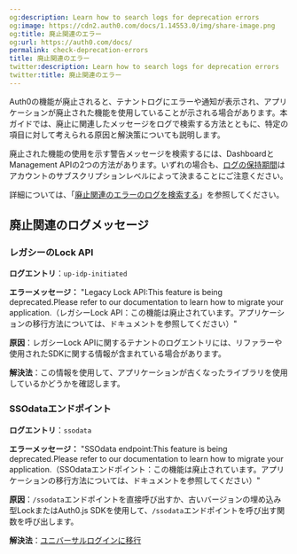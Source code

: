 ```yaml
---
og:description: Learn how to search logs for deprecation errors
og:image: https://cdn2.auth0.com/docs/1.14553.0/img/share-image.png
og:title: 廃止関連のエラー
og:url: https://auth0.com/docs/
permalink: check-deprecation-errors
title: 廃止関連のエラー
twitter:description: Learn how to search logs for deprecation errors
twitter:title: 廃止関連のエラー
---
```


Auth0の機能が廃止されると、テナントログにエラーや通知が表示され、アプリケーションが廃止された機能を使用していることが示される場合があります。本ガイドでは、廃止に関連したメッセージをログで検索する方法とともに、特定の項目に対して考えられる原因と解決策についても説明します。

廃止された機能の使用を示す警告メッセージを検索するには、DashboardとManagement APIの2つの方法があります。いずれの場合も、[ログの保持期間](/logs)はアカウントのサブスクリプションレベルによって決まることにご注意ください。

詳細については、「[廃止関連のエラーのログを検索する](/troubleshoot/troubleshoot-basic/search-logs-for-deprecation-errors)」を参照してください。

## 廃止関連のログメッセージ

### レガシーのLock API

**ログエントリ**：`up-idp-initiated`

**エラーメッセージ：** "Legacy Lock API:This feature is being deprecated.Please refer to our documentation to learn how to migrate your application.（レガシーLock API：この機能は廃止されています。アプリケーションの移行方法については、ドキュメントを参照してください）"

**原因**：レガシーLock APIに関するテナントのログエントリには、リファラーや使用されたSDKに関する情報が含まれている場合があります。

**解決法**：この情報を使用して、アプリケーションが古くなったライブラリを使用しているかどうかを確認します。

### SSOdataエンドポイント

**ログエントリ**：`ssodata`

**エラーメッセージ：** "SSOdata endpoint:This feature is being deprecated.Please refer to our documentation to learn how to migrate your application.（SSOdataエンドポイント：この機能は廃止されています。アプリケーションの移行方法については、ドキュメントを参照してください）"

**原因**：`/ssodata`エンドポイントを直接呼び出すか、古いバージョンの埋め込み型LockまたはAuth0.js SDKを使用して、`/ssodata`エンドポイントを呼び出す関数を呼び出します。

**解決法**：[ユニバーサルログインに移行](/not-found/5I5soJeKPA2wfbpfkHceZy)